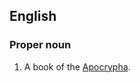 ==English==
{{book of the Bible|The Prayer of Azariah and Song of the Three Holy Children}}

===Proper noun===
{{en-proper noun}}
# {{biblical}}  A book of the [[Apocrypha]].